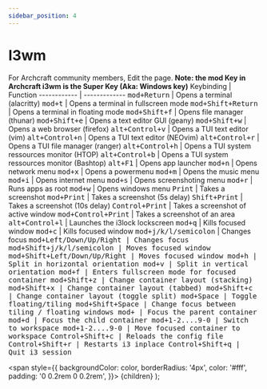 ```yaml
---
sidebar_position: 4
---
```


# I3wm

For Archcraft community members, Edit the page.
**Note: the mod Key in Archcraft i3wm is the Super Key (Aka: Windows key)**
Keybinding | Function
------------ | -------------
<kbd>mod+Return</kbd> | Opens a terminal (alacritty)
<kbd>mod+t</kbd> | Opens a terminal in fullscreen mode
<kbd>mod+Shift+Return</kbd> | Opens a terminal in floating mode
<kbd>mod+Shift+f</kbd> | Opens file manager (thunar)
<kbd>mod+Shift+e</kbd> | Opens a text editor GUI (geany)
<kbd>mod+Shift+w</kbd> | Opens a web browser (firefox)
<kbd>alt+Control+v</kbd> | Opens a TUI text editor (vim)
<kbd>alt+Control+n</kbd> | Opens a TUI text editor (NEOvim)
<kbd>alt+Control+r</kbd> | Opens a TUI file manager (ranger)
<kbd>alt+Control+h</kbd> | Opens a TUI system ressources monitor (HTOP)
<kbd>alt+Control+b</kbd> | Opens a TUI system ressources monitor (Bashtop)
<kbd>alt+F1</kbd> | Opens app launcher 
<kbd>mod+n</kbd> | Opens network menu
<kbd>mod+x</kbd> | Opens a powermenu
<kbd>mod+m</kbd> | Opens the music menu
<kbd>mod+i</kbd> | Opens internet menu
<kbd>mod+s</kbd> | Opens screenshoting menu
<kbd>mod+r</kbd> | Runs apps as root 
<kbd>mod+w</kbd> | Opens windows menu 
<kbd>Print</kbd> | Takes a screenshot
<kbd>mod+Print</kbd> | Takes a screenshot (5s delay)
<kbd>Shift+Print</kbd> | Takes a screenshot (10s delay)
<kbd>Control+Print</kbd> | Takes a screenshot of active window
<kbd>mod+Control+Print</kbd> | Takes a screenshot of an area
<kbd>alt+Control+l</kbd> | Launches the i3lock lockscreen
<kbd>mod+q</kbd> | Kills focused window
<kbd>mod+c</kbd> | Kills focused window
<kbd>mod+j/k/l/semicolon</kbd> | Changes focus
<kbd>mod+Left/Down/Up/Right | Changes focus
<kbd>mod+Shift+j/k/l/semicolon</kbd> | Moves focused window
<kbd>mod+Shift+Left/Down/Up/Right | Moves focused window
<kbd>mod+h</kbd> | Split in horizontal orientation
  <kbd>mod+v</kbd> | Split in vertical orientation
  <kbd>mod+f</kbd> | Enters fullscreen mode for focused container
  <kbd>mod+Shift+z</kbd> | Change container layout (stacking)
  <kbd>mod+Shift+x</kbd> | Change container layout (tabbed)
  <kbd>mod+Shift+c</kbd> | Change container layout (toggle split)
  <kbd>mod+Space</kbd> | Toggle floating/tiling
  <kbd>mod+Shift+Space</kbd> | Change focus between tiling / floating windows
  <kbd>mod+</kbd> | Focus the parent container
  <kbd>mod+d</kbd> | Focus the child container
  <kbd>mod+1-2....9-0</kbd> | Switch to workspace
  <kbd>mod+1-2....9-0</kbd> | Move focused container to workspace
  <kbd>Control+Shift+c</kbd> | Reloads the config file
  <kbd>Control+Shift+r</kbd> | Restarts i3 inplace
  <kbd>Control+Shift+q</kbd> | Quit i3 session
<!-- Tabs -->

<!-- Badges -->
  <span
    style={{
      backgroundColor: color,
      borderRadius: '4px',
      color: '#fff',
      padding: '0 0.2rem 0 0.2rem',
    }}>
    {children}
  </span>
);
